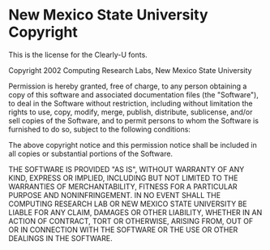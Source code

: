 # New Mexico State University Copyright

This is the license for the Clearly-U fonts.

Copyright 2002 Computing Research Labs, New Mexico State University

Permission is hereby granted, free of charge, to any person
obtaining a copy of this software and associated documentation
files (the "Software"), to deal in the Software without
restriction, including without limitation the rights to use,
copy, modify, merge, publish, distribute, sublicense, and/or
sell copies of the Software, and to permit persons to whom the
Software is furnished to do so, subject to the following
conditions:

The above copyright notice and this permission notice shall be
included in all copies or substantial portions of the Software.

THE SOFTWARE IS PROVIDED "AS IS", WITHOUT WARRANTY OF ANY KIND,
EXPRESS OR IMPLIED, INCLUDING BUT NOT LIMITED TO THE WARRANTIES
OF MERCHANTABILITY, FITNESS FOR A PARTICULAR PURPOSE AND
NONINFRINGEMENT. IN NO EVENT SHALL THE COMPUTING RESEARCH LAB
OR NEW MEXICO STATE UNIVERSITY BE LIABLE FOR ANY CLAIM, DAMAGES
OR OTHER LIABILITY, WHETHER IN AN ACTION OF CONTRACT, TORT OR
OTHERWISE, ARISING FROM, OUT OF OR IN CONNECTION WITH THE
SOFTWARE OR THE USE OR OTHER DEALINGS IN THE SOFTWARE.
